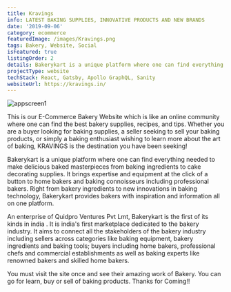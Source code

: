 ```yaml
---
title: Kravings
info: LATEST BAKING SUPPLIES, INNOVATIVE PRODUCTS AND NEW BRANDS
date: '2019-09-06'
category: ecommerce
featuredImage: /images/Kravings.png
tags: Bakery, Website, Social
isFeatured: true
listingOrder: 2
details: Bakerykart is a unique platform where one can find everything needed to create delicious baked masterpieces from baking ingredients to cake decorating supplies . It brings expertise and equipment at the click of a button to home bakers and baking connoisseurs including professional bakers. Right from bakery ingredients to new innovations in baking technology, Bakerykart provides bakers with inspiration and information all on one platform.
projectType: website
techStack: React, Gatsby, Apollo GraphQL, Sanity
websiteUrl: https://kravings.in/
---
```


![appscreen1](../images/bakery-home.jpg)

This is our E-Commerce Bakery Website which is like an online community where one can find the best bakery supplies, recipes, and tips. Whether you are a buyer looking for baking supplies, a seller seeking to sell your baking products, or simply a baking enthusiast wishing to learn more about the art of baking, KRAVINGS is the destination you have been seeking!

Bakerykart is a unique platform where one can find everything needed to make delicious baked masterpieces from baking ingredients to cake decorating supplies. It brings expertise and equipment at the click of a button to home bakers and baking connoisseurs including professional bakers. Right from bakery ingredients to new innovations in baking technology, Bakerykart provides bakers with inspiration and information all on one platform.

An enterprise of Quidpro Ventures Pvt Lmt, Bakerykart is the first of its kinds in india . It is india's first marketplace dedicated to the bakery industry. It aims to connect all the stakeholders of the bakery industry including sellers across categories like baking equipment, bakery ingredients and baking tools; buyers including home bakers, professional chefs and commercial establishments as well as baking experts like renowned bakers and skilled home bakers.

You must visit the site once and see their amazing work of Bakery. You can go for learn, buy or sell of baking products.
Thanks for Coming!!
